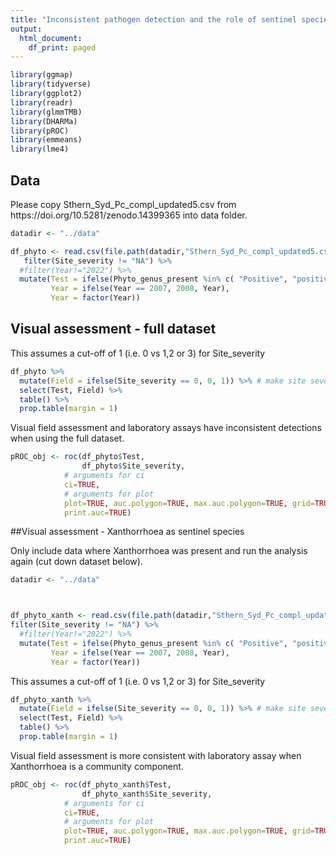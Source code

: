 ```yaml
---
title: "Inconsistent pathogen detection and the role of sentinel species"
output:
  html_document:
    df_print: paged
---
```




```r
library(ggmap)
library(tidyverse)
library(ggplot2)
library(readr)
library(glmmTMB)
library(DHARMa)
library(pROC)
library(emmeans)
library(lme4)
```



## Data

Please copy Sthern_Syd_Pc_compl_updated5.csv from https://doi.org/10.5281/zenodo.14399365 into data folder. 


```r
datadir <- "../data"

df_phyto <- read.csv(file.path(datadir,"Sthern_Syd_Pc_compl_updated5.csv"), strip.white = TRUE) %>% 
   filter(Site_severity != "NA") %>% 
  #filter(Year!="2022") %>%
  mutate(Test = ifelse(Phyto_genus_present %in% c( "Positive", "positive"), 1, 0),
         Year = ifelse(Year == 2007, 2008, Year),
         Year = factor(Year)) 

```

## Visual assessment - full dataset

This assumes a cut-off of 1 (i.e. 0 vs 1,2 or 3) for Site_severity

```r
df_phyto %>% 
  mutate(Field = ifelse(Site_severity == 0, 0, 1)) %>% # make site severity binary
  select(Test, Field) %>%
  table() %>% 
  prop.table(margin = 1)
```

Visual field assessment and laboratory assays have inconsistent detections when using the full dataset. 

```r
pROC_obj <- roc(df_phyto$Test,
                df_phyto$Site_severity,
            # arguments for ci
            ci=TRUE,
            # arguments for plot
            plot=TRUE, auc.polygon=TRUE, max.auc.polygon=TRUE, grid=TRUE,
            print.auc=TRUE)
```


##Visual assessment - Xanthorrhoea as sentinel species

Only include data where Xanthorrhoea was present and run the analysis again (cut down dataset below).



```r
datadir <- "../data"



df_phyto_xanth <- read.csv(file.path(datadir,"Sthern_Syd_Pc_compl_updated5_xanthorr.csv"), strip.white = TRUE) %>%
filter(Site_severity != "NA") %>% 
  #filter(Year!="2022") %>%
  mutate(Test = ifelse(Phyto_genus_present %in% c( "Positive", "positive"), 1, 0),
         Year = ifelse(Year == 2007, 2008, Year),
         Year = factor(Year))
```


This assumes a cut-off of 1 (i.e. 0 vs 1,2 or 3) for Site_severity

```r
df_phyto_xanth %>% 
  mutate(Field = ifelse(Site_severity == 0, 0, 1)) %>% # make site severity binary
  select(Test, Field) %>%
  table() %>% 
  prop.table(margin = 1)
```


Visual field assessment is more consistent with laboratory assay when Xanthorrhoea is a community component. 


```r
pROC_obj <- roc(df_phyto_xanth$Test,
                df_phyto_xanth$Site_severity,
            # arguments for ci
            ci=TRUE,
            # arguments for plot
            plot=TRUE, auc.polygon=TRUE, max.auc.polygon=TRUE, grid=TRUE,
            print.auc=TRUE)
```





